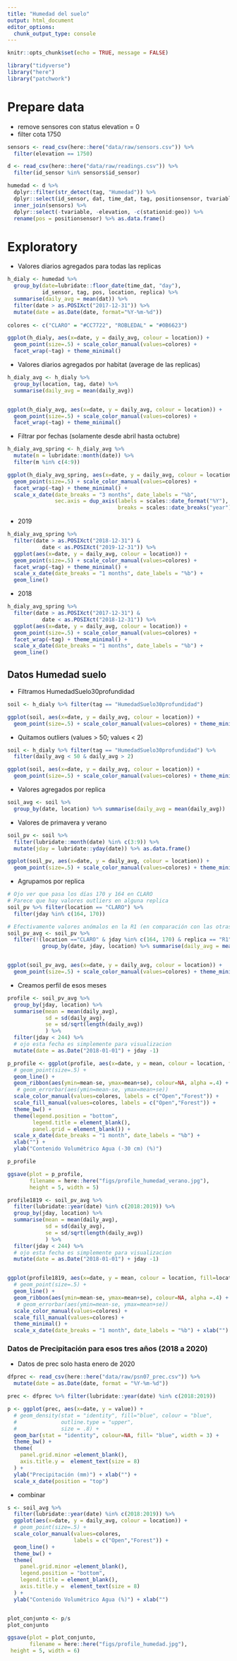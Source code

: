 ```yaml
---
title: "Humedad del suelo"
output: html_document
editor_options: 
  chunk_output_type: console
---
```


```r
knitr::opts_chunk$set(echo = TRUE, message = FALSE)
```

```r
library("tidyverse")
library("here")
library("patchwork")
```

# Prepare data 

- remove sensores con status elevation = 0 
- filter cota 1750 
```r
sensors <- read_csv(here::here("data/raw/sensors.csv")) %>% 
  filter(elevation == 1750)

d <- read_csv(here::here("data/raw/readings.csv")) %>% 
  filter(id_sensor %in% sensors$id_sensor)

humedad <- d %>% 
  dplyr::filter(str_detect(tag, "Humedad")) %>% 
  dplyr::select(id_sensor, dat, time_dat, tag, positionsensor, tvariable) %>% 
  inner_join(sensors) %>% 
  dplyr::select(-tvariable, -elevation, -c(stationid:geo)) %>% 
  rename(pos = positionsensor) %>% as.data.frame()

```


# Exploratory 

- Valores diarios agregados para todas las replicas 

```r
h_dialy <- humedad %>% 
  group_by(date=lubridate::floor_date(time_dat, "day"), 
           id_sensor, tag, pos, location, replica) %>% 
  summarise(daily_avg = mean(dat)) %>% 
  filter(date > as.POSIXct("2017-12-31")) %>% 
  mutate(date = as.Date(date, format="%Y-%m-%d"))
           
colores <- c("CLARO" = "#CC7722", "ROBLEDAL" = "#0B6623")
```

```r
ggplot(h_dialy, aes(x=date, y = daily_avg, colour = location)) + 
  geom_point(size=.5) + scale_color_manual(values=colores) + 
  facet_wrap(~tag) + theme_minimal()
```

- Valores diarios agregados por habitat (average de las replicas)

```r
h_dialy_avg <- h_dialy %>% 
  group_by(location, tag, date) %>% 
  summarise(daily_avg = mean(daily_avg))


ggplot(h_dialy_avg, aes(x=date, y = daily_avg, colour = location)) + 
  geom_point(size=.5) + scale_color_manual(values=colores) + 
  facet_wrap(~tag) + theme_minimal()

```

- Filtrar por fechas (solamente desde abril hasta octubre)

```r

h_dialy_avg_spring <- h_dialy_avg %>% 
  mutate(m = lubridate::month(date)) %>% 
  filter(m %in% c(4:9))

ggplot(h_dialy_avg_spring, aes(x=date, y = daily_avg, colour = location)) + 
  geom_point(size=.5) + scale_color_manual(values=colores) + 
  facet_wrap(~tag) + theme_minimal() +
  scale_x_date(date_breaks = "3 months", date_labels = "%b", 
               sec.axis = dup_axis(labels = scales::date_format("%Y"), 
                                   breaks = scales::date_breaks("year")))
```

- 2019 
```r
h_dialy_avg_spring %>% 
  filter(date > as.POSIXct("2018-12-31") &
           date < as.POSIXct("2019-12-31")) %>% 
  ggplot(aes(x=date, y = daily_avg, colour = location)) + 
  geom_point(size=.5) + scale_color_manual(values=colores) + 
  facet_wrap(~tag) + theme_minimal() +
  scale_x_date(date_breaks = "1 months", date_labels = "%b") +
  geom_line()
```

- 2018 
```r
h_dialy_avg_spring %>% 
  filter(date > as.POSIXct("2017-12-31") &
           date < as.POSIXct("2018-12-31")) %>% 
  ggplot(aes(x=date, y = daily_avg, colour = location)) + 
  geom_point(size=.5) + scale_color_manual(values=colores) + 
  facet_wrap(~tag) + theme_minimal() +
  scale_x_date(date_breaks = "1 months", date_labels = "%b") +
  geom_line()
```


## Datos Humedad suelo 

- Filtramos HumedadSuelo30profundidad 

```r

soil <- h_dialy %>% filter(tag == "HumedadSuelo30profundidad") 

ggplot(soil, aes(x=date, y = daily_avg, colour = location)) + 
  geom_point(size=.5) + scale_color_manual(values=colores) + theme_minimal()

```

- Quitamos outliers (values > 50; values < 2)

```r
soil <- h_dialy %>% filter(tag == "HumedadSuelo30profundidad") %>% 
  filter(daily_avg < 50 & daily_avg > 2) 

ggplot(soil, aes(x=date, y = daily_avg, colour = location)) + 
  geom_point(size=.5) + scale_color_manual(values=colores) + theme_minimal()
```

- Valores agregados por replica

```r
soil_avg <- soil %>% 
  group_by(date, location) %>% summarise(daily_avg = mean(daily_avg)) 
```


- Valores de primavera y verano 
```r
soil_pv <- soil %>% 
  filter(lubridate::month(date) %in% c(3:9)) %>%
  mutate(jday = lubridate::yday(date)) %>% as.data.frame()

ggplot(soil_pv, aes(x=date, y = daily_avg, colour = location)) + 
  geom_point(size=.5) + scale_color_manual(values=colores) + theme_minimal()
```


- Agrupamos por replica

```r
# Ojo ver que pasa los días 170 y 164 en CLARO
# Parece que hay valores outliers en alguna replica 
soil_pv %>% filter(location == "CLARO") %>% 
  filter(jday %in% c(164, 170))

# Efectivamente valores anómalos en la R1 (en comparación con las otras réplicas). Los elimino 
soil_pv_avg <- soil_pv %>% 
  filter(!(location =="CLARO" & jday %in% c(164, 170) & replica == "R1")) %>% 
           group_by(date, jday, location) %>% summarise(daily_avg = mean(daily_avg)) 


ggplot(soil_pv_avg, aes(x=date, y = daily_avg, colour = location)) + 
  geom_point(size=.5) + scale_color_manual(values=colores) + theme_minimal()
```

- Creamos perfil de esos meses 

```r
profile <- soil_pv_avg %>% 
  group_by(jday, location) %>% 
  summarise(mean = mean(daily_avg), 
            sd = sd(daily_avg), 
            se = sd/sqrt(length(daily_avg))
            ) %>% 
  filter(jday < 244) %>% 
  # ojo esta fecha es simplemente para visualizacion
  mutate(date = as.Date("2018-01-01") + jday -1)

p_profile <- ggplot(profile, aes(x=date, y = mean, colour = location, fill=location)) + 
  # geom_point(size=.5) + 
  geom_line() + 
  geom_ribbon(aes(ymin=mean-se, ymax=mean+se), colour=NA, alpha =.4) + 
   # geom_errorbar(aes(ymin=mean-se, ymax=mean+se))
  scale_color_manual(values=colores, labels = c("Open","Forest")) +
  scale_fill_manual(values=colores, labels = c("Open","Forest")) +  
  theme_bw() + 
  theme(legend.position = "bottom",
        legend.title = element_blank(), 
        panel.grid = element_blank()) +
  scale_x_date(date_breaks = "1 month", date_labels = "%b") + 
  xlab("") + 
  ylab("Contenido Volumétrico Agua (-30 cm) (%)")

p_profile

```

```r
ggsave(plot = p_profile,
       filename = here::here("figs/profile_humedad_verano.jpg"), 
       height = 5, width = 5)
```

```r
profile1819 <- soil_pv_avg %>% 
  filter(lubridate::year(date) %in% c(2018:2019)) %>% 
  group_by(jday, location) %>% 
  summarise(mean = mean(daily_avg), 
            sd = sd(daily_avg), 
            se = sd/sqrt(length(daily_avg))
            ) %>% 
  filter(jday < 244) %>% 
  # ojo esta fecha es simplemente para visualizacion
  mutate(date = as.Date("2018-01-01") + jday -1)


ggplot(profile1819, aes(x=date, y = mean, colour = location, fill=location)) + 
  # geom_point(size=.5) + 
  geom_line() + 
  geom_ribbon(aes(ymin=mean-se, ymax=mean+se), colour=NA, alpha =.4) + 
   # geom_errorbar(aes(ymin=mean-se, ymax=mean+se))
  scale_color_manual(values=colores) +
  scale_fill_manual(values=colores) + 
  theme_minimal() +
  scale_x_date(date_breaks = "1 month", date_labels = "%b") + xlab("") + ylab("Humedad Suelo (-30 cm) (%)")

```


### Datos de Precipitación para esos tres años (2018 a 2020)

- Datos de prec solo hasta enero de 2020 
```r
dfprec <- read_csv(here::here("data/raw/psn07_prec.csv")) %>% 
  mutate(date = as.Date(date, format = "%Y-%m-%d"))

prec <- dfprec %>% filter(lubridate::year(date) %in% c(2018:2019)) 

p <- ggplot(prec, aes(x=date, y = value)) + 
  # geom_density(stat = "identity", fill="blue", colour = "blue", 
  #              outline.type = "upper", 
  #              size = .8) + 
  geom_bar(stat = "identity", colour=NA, fill= "blue", width = 3) + 
  theme_bw() + 
  theme(
    panel.grid.minor =element_blank(),
    axis.title.y =  element_text(size = 8)
  ) + 
  ylab("Precipitación (mm)") + xlab("") +
  scale_x_date(position = "top") 

```



- combinar 
```r
s <- soil_avg %>% 
  filter(lubridate::year(date) %in% c(2018:2019)) %>% 
  ggplot(aes(x=date, y = daily_avg, colour = location)) + 
  # geom_point(size=.5) + 
  scale_color_manual(values=colores,
                     labels = c("Open","Forest")) + 
  geom_line() + 
  theme_bw() +
  theme(
    panel.grid.minor =element_blank(), 
    legend.position = "bottom", 
    legend.title = element_blank(),
    axis.title.y =  element_text(size = 8)
  ) + 
  ylab("Contenido Volumétrico Agua (%)") + xlab("")


plot_conjunto <- p/s 
plot_conjunto
```


```r
ggsave(plot = plot_conjunto,
       filename = here::here("figs/profile_humedad.jpg"),
 height = 5, width = 6)
```


